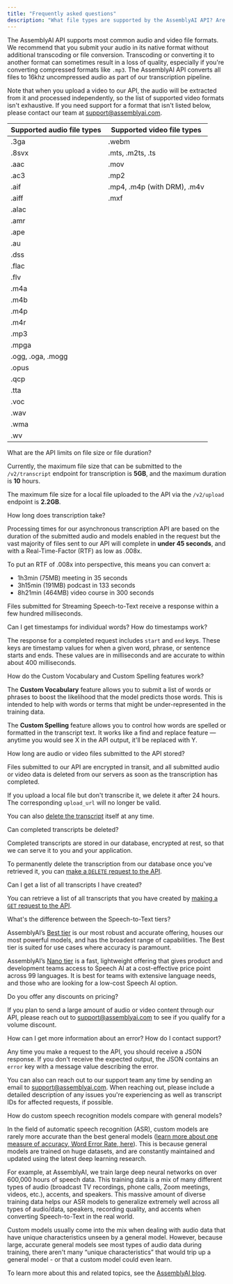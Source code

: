 ```yaml
---
title: "Frequently asked questions"
description: "What file types are supported by the AssemblyAI API? Are there recommended formats?"
---
```


The AssemblyAI API supports most common audio and video file formats. We recommend that you submit your audio in its native format without additional transcoding or file conversion. Transcoding or converting it to another format can sometimes result in a loss of quality, especially if you're converting compressed formats like `.mp3`. The AssemblyAI API converts all files to 16khz uncompressed audio as part of our transcription pipeline.

Note that when you upload a video to our API, the audio will be extracted from it and processed independently, so the list of supported video formats isn't exhaustive. If you need support for a format that isn't listed below, please contact our team at [support@assemblyai.com](mailto:support@assemblyai.com).

| Supported audio file types | Supported video file types  |
| -------------------------- | --------------------------- |
| .3ga                       | .webm                       |
| .8svx                      | .mts, .m2ts, .ts            |
| .aac                       | .mov                        |
| .ac3                       | .mp2                        |
| .aif                       | .mp4, .m4p (with DRM), .m4v |
| .aiff                      | .mxf                        |
| .alac                      |                             |
| .amr                       |                             |
| .ape                       |                             |
| .au                        |                             |
| .dss                       |                             |
| .flac                      |                             |
| .flv                       |                             |
| .m4a                       |                             |
| .m4b                       |                             |
| .m4p                       |                             |
| .m4r                       |                             |
| .mp3                       |                             |
| .mpga                      |                             |
| .ogg, .oga, .mogg          |                             |
| .opus                      |                             |
| .qcp                       |                             |
| .tta                       |                             |
| .voc                       |                             |
| .wav                       |                             |
| .wma                       |                             |
| .wv                        |                             |

What are the API limits on file size or file duration?

Currently, the maximum file size that can be submitted to the `/v2/transcript` endpoint for transcription is **5GB**, and the maximum duration is **10** hours.

The maximum file size for a local file uploaded to the API via the `/v2/upload` endpoint is **2.2GB**.

How long does transcription take?

Processing times for our asynchronous transcription API are based on the duration of the submitted audio and models enabled in the request but the vast majority of files sent to our API will complete in **under 45 seconds**, and with a Real-Time-Factor (RTF) as low as .008x.

To put an RTF of .008x into perspective, this means you can convert a:

* 1h3min (75MB) meeting in 35 seconds
* 3h15min (191MB) podcast in 133 seconds
* 8h21min (464MB) video course in 300 seconds

Files submitted for Streaming Speech-to-Text receive a response within a few hundred milliseconds.

Can I get timestamps for individual words? How do timestamps work?

The response for a completed request includes `start` and `end` keys. These keys are timestamp values for when a given word, phrase, or sentence starts and ends. These values are in milliseconds and are accurate to within about 400 milliseconds.

How do the Custom Vocabulary and Custom Spelling features work?

The **Custom Vocabulary** feature allows you to submit a list of words or phrases to boost the likelihood that the model predicts those words. This is intended to help with words or terms that might be under-represented in the training data.

The **Custom Spelling** feature allows you to control how words are spelled or formatted in the transcript text. It works like a find and replace feature — anytime you would see X in the API output, it'll be replaced with Y.

How long are audio or video files submitted to the API stored?

Files submitted to our API are encrypted in transit, and all submitted audio or video data is deleted from our servers as soon as the transcription has completed.

If you upload a local file but don't transcribe it, we delete it after 24 hours. The corresponding `upload_url` will no longer be valid.

You can also [delete the transcript](https://assemblyai.com/docs/api-reference/transcripts/delete) itself at any time.

Can completed transcripts be deleted?

Completed transcripts are stored in our database, encrypted at rest, so that we can serve it to you and your application.

To permanently delete the transcription from our database once you've retrieved it, you can [make a `DELETE` request to the API](https://assemblyai.com/docs/api-reference/transcripts/delete).

Can I get a list of all transcripts I have created?

You can retrieve a list of all transcripts that you have created by [making a `GET` request to the API](https://assemblyai.com/docs/api-reference/transcripts/list).

What's the difference between the Speech-to-Text tiers?

AssemblyAI’s [Best tier](/docs/speech-to-text/speech-recognition#select-the-speech-model-with-best-and-nano) is our most robust and accurate offering, houses our most powerful models, and has the broadest range of capabilities. The Best tier is suited for use cases where accuracy is paramount.

AssemblyAI’s [Nano tier](/docs/speech-to-text/speech-recognition#select-the-speech-model-with-best-and-nano) is a fast, lightweight offering that gives product and development teams access to Speech AI at a cost-effective price point across 99 languages. It is best for teams with extensive language needs, and those who are looking for a low-cost Speech AI option.

Do you offer any discounts on pricing?

If you plan to send a large amount of audio or video content through our API, please reach out to [support@assemblyai.com](mailto:support@assemblyai.com) to see if you qualify for a volume discount.

How can I get more information about an error? How do I contact support?

Any time you make a request to the API, you should receive a JSON response. If you don't receive the expected output, the JSON contains an `error` key with a message value describing the error.

You can also can reach out to our support team any time by sending an email to [support@assemblyai.com](mailto:support@assemblyai.com). When reaching out, please include a detailed description of any issues you're experiencing as well as transcript IDs for affected requests, if possible.

How do custom speech recognition models compare with general models?

In the field of automatic speech recognition (ASR), custom models are rarely more accurate than the best general models ([learn more about one measure of accuracy, Word Error Rate, here](https://www.assemblyai.com/blog/word-error-rate/)). This is because general models are trained on huge datasets, and are constantly maintained and updated using the latest deep learning research.

For example, at AssemblyAI, we train large deep neural networks on over 600,000 hours of speech data. This training data is a mix of many different types of audio (broadcast TV recordings, phone calls, Zoom meetings, videos, etc.), accents, and speakers. This massive amount of diverse training data helps our ASR models to generalize extremely well across all types of audio/data, speakers, recording quality, and accents when converting Speech-to-Text in the real world.

Custom models usually come into the mix when dealing with audio data that have unique characteristics unseen by a general model. However, because large, accurate general models see most types of audio data during training, there aren't many “unique characteristics” that would trip up a general model - or that a custom model could even learn.

To learn more about this and related topics, see the [AssemblyAI blog](https://www.assemblyai.com/blog/do-i-need-a-custom-speech-recognition-model/).
